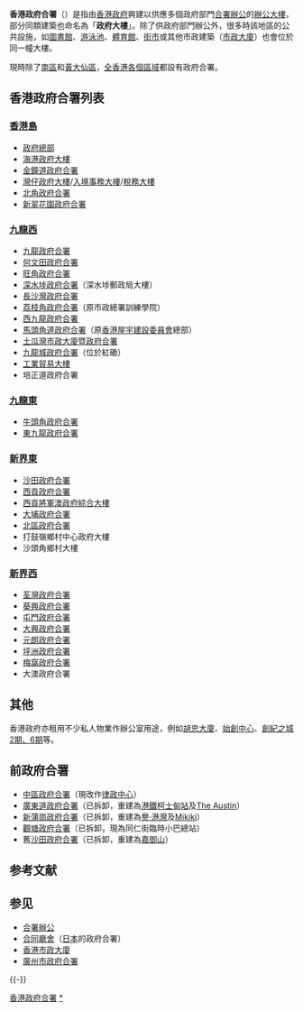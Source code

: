 '''香港政府合署'''（{{lang-en|Hong Kong Government Offices}}）是指由[[香港政府|香港政府]]興建以供應多個政府部門[[合署辦公|合署辦公]]的[[辦公大樓|辦公大樓]]，部分同類建築也命名為「'''政府大樓'''」。除了供政府部門辦公外，很多時該地區的公共設施，如[[圖書館|圖書館]]、[[游泳池|游泳池]]、[[體育館|體育館]]、[[街市|街市]]或其他市政建築（[[香港市政大廈|市政大廈]]）也會位於同一幢大樓。

現時除了[[南區_(香港)|南區]]和[[黃大仙區|黃大仙區]]，[[香港行政區劃|全香港各個區域]]都設有政府合署。

==香港政府合署列表==
===[[香港島|香港島]]===
* [[香港特別行政區政府總部_(建築物)|政府總部]]
* [[海港政府大樓|海港政府大樓]]
* [[金鐘道政府合署|金鐘道政府合署]]
* [[灣仔政府大樓|灣仔政府大樓]]/[[入境事務大樓|入境事務大樓]]/[[稅務大樓|稅務大樓]] 
* [[北角政府合署|北角政府合署]]
* [[新翠花園政府合署|新翠花園政府合署]]

===[[九龍西|九龍西]]===
{{multiple image
|align = right
|direction = horizontal
|footer_align = right
|image1 = Kowloon City Government Offices (west side).JPG
|width1 = 141
|caption1 = 九龍城政府合署西面
|image2 = Kowloon City Government Offices.jpg
|width2 = 250
|caption2 = 九龍城政府合署東北面
}}

* [[九龍政府合署|九龍政府合署]]
* [[何文田政府合署|何文田政府合署]]
* [[旺角政府合署|旺角政府合署]]
* [[深水埗政府合署|深水埗政府合署]]（深水埗郵政局大樓）
* [[長沙灣政府合署|長沙灣政府合署]]
* [[荔枝角政府合署|荔枝角政府合署]]（原市政總署訓練學院）
* [[西九龍政府合署|西九龍政府合署]]
* [[馬頭角道政府合署|馬頭角道政府合署]]（原[[香港屋宇建設委員會|香港屋宇建設委員會]]總部）
* [[土瓜灣市政大廈暨政府合署|土瓜灣市政大廈暨政府合署]]
* [[九龍城政府合署|九龍城政府合署]]（位於紅磡）
* [[工業貿易大樓|工業貿易大樓]]
* 培正道政府合署

===[[九龍東|九龍東]]===
* [[牛頭角政府合署|牛頭角政府合署]]
* [[東九龍政府合署|東九龍政府合署]]

===[[新界東|新界東]]===
* [[沙田政府合署|沙田政府合署]]
* [[西貢政府合署|西貢政府合署]]
* [[西貢將軍澳政府綜合大樓|西貢將軍澳政府綜合大樓]]
* [[大埔政府合署|大埔政府合署]]
* [[北區政府合署|北區政府合署]]
* 打鼓嶺鄉村中心政府大樓
* 沙頭角鄉村大樓

===[[新界西|新界西]]===
* [[荃灣政府合署|荃灣政府合署]]
* [[葵興政府合署|葵興政府合署]]
* [[屯門政府合署|屯門政府合署]]
* [[大興政府合署|大興政府合署]]
* [[元朗政府合署|元朗政府合署]]
* [[坪洲政府合署|坪洲政府合署]]
* [[梅窩政府合署|梅窩政府合署]]
* 大澳政府合署

==其他==
香港政府亦租用不少私人物業作辦公室用途，例如[[胡忠大廈|胡忠大廈]]、[[始創中心|始創中心]]、[[創紀之城|創紀之城2期、6期]]等。

==前政府合署==
*[[中區政府合署|中區政府合署]]（現改作[[律政中心|律政中心]]）
*[[廣東道政府合署|廣東道政府合署]]（已拆卸，重建為[[港鐵|港鐵]][[柯士甸站|柯士甸站]]及[[The_Austin|The Austin]]）
*[[新蒲崗政府合署|新蒲崗政府合署]]（已拆卸，重建為[[譽·港灣|譽·港灣]]及[[Mikiki|Mikiki]]）
*[[觀塘政府合署|觀塘政府合署]]（已拆卸，現為同仁街臨時小巴總站）
*舊[[沙田政府合署|沙田政府合署]]（已拆卸，重建為[[嘉御山|嘉御山]]）

==参考文献==
{{Reflist}}

== 参见 ==
{{Portal box|香港|政治}}
*[[合署辦公|合署辦公]]
*[[合同廳舍|合同廳舍]]（[[日本|日本]]的政府合署）
*[[香港市政大廈|香港市政大廈]]
*[[廣州市政府合署|廣州市政府合署]]

{{-}}
{{香港政府合署}}

[[Category:香港政府合署|]]
[[Category:合署办公|*]]